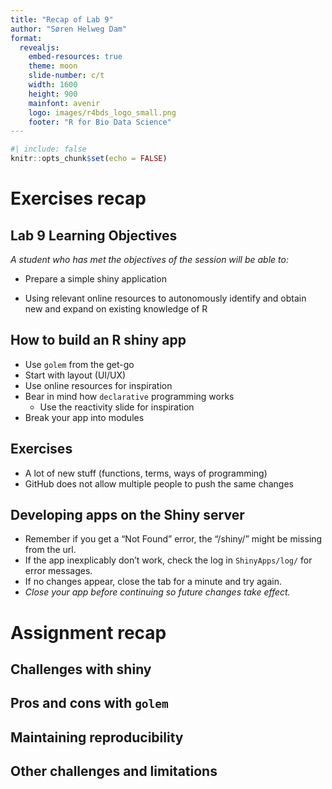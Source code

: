 ```yaml
---
title: "Recap of Lab 9"
author: "Søren Helweg Dam"
format:
  revealjs:
    embed-resources: true
    theme: moon
    slide-number: c/t
    width: 1600
    height: 900
    mainfont: avenir
    logo: images/r4bds_logo_small.png
    footer: "R for Bio Data Science"
---
```


```r
#| include: false
knitr::opts_chunk$set(echo = FALSE)
```

# Exercises recap

<!--# ---------------------------------------------------------------------- -->
<!--# SLIDE ---------------------------------------------------------------- -->
<!--# ---------------------------------------------------------------------- -->
## Lab 9 Learning Objectives

_A student who has met the objectives of the session will be able to:_

- Prepare a simple shiny application

- Using relevant online resources to autonomously identify and obtain new and expand on existing knowledge of R


<!--# ---------------------------------------------------------------------- -->
<!--# SLIDE ---------------------------------------------------------------- -->
<!--# ---------------------------------------------------------------------- -->
## How to build an R shiny app
  
- Use `golem` from the get-go
- Start with layout (UI/UX)
- Use online resources for inspiration
- Bear in mind how `declarative` programming works
  - Use the reactivity slide for inspiration
- Break your app into modules

<!--# ---------------------------------------------------------------------- -->
<!--# SLIDE ---------------------------------------------------------------- -->
<!--# ---------------------------------------------------------------------- -->
## Exercises

- A lot of new stuff (functions, terms, ways of programming)
- GitHub does not allow multiple people to push the same changes

<!--# ---------------------------------------------------------------------- -->
<!--# SLIDE ---------------------------------------------------------------- -->
<!--# ---------------------------------------------------------------------- -->
## Developing apps on the Shiny server


- Remember if you get a "Not Found" error, the "/shiny/" might be missing from the url.
- If the app inexplicably don't work, check the log in `ShinyApps/log/` for error messages.
- If no changes appear, close the tab for a minute and try again.
- _Close your app before continuing so future changes take effect._


<!--# ---------------------------------------------------------------------- -->
<!--# SLIDE ---------------------------------------------------------------- -->
<!--# ---------------------------------------------------------------------- -->
# Assignment recap

<!--# ---------------------------------------------------------------------- -->
<!--# SLIDE ---------------------------------------------------------------- -->
<!--# ---------------------------------------------------------------------- -->
## Challenges with shiny

<!-- - Very new topic requiring a new way of thinking -->
<!-- - Understanding the interplay between the UI and Server -->
<!-- - Syntax and where to put what -->
<!-- - Writing reactive code that acts as you want it to -->

<!--# ---------------------------------------------------------------------- -->
<!--# SLIDE ---------------------------------------------------------------- -->
<!--# ---------------------------------------------------------------------- -->
## Pros and cons with `golem`

<!-- - `golem` creates a lot of files that are complicated to navigate -->
<!--   - But it helps get you started and it gets easier with practice -->
<!--   - Gives your app structure -->
<!--   - Allows integration of custom CSS and JavaScript -->
<!-- - Building the app as a package adds a layer of complexity -->
<!--   - But it handles metadata and dependencies -->
<!--   - Makes installation easy -->
<!-- - Using modules has a steep learning curve -->
<!--   - But it helps break down the app into smaller pieces -->

<!--# ---------------------------------------------------------------------- -->
<!--# SLIDE ---------------------------------------------------------------- -->
<!--# ---------------------------------------------------------------------- -->
## Maintaining reproducibility

<!-- - There should be a history of the changes to track down the evolution of the app -->
<!-- - The app version should be displayed -->
<!-- - The user should be made aware of analysis-influencing changes -->
<!-- - The app should track the user's actions -->
<!--   - Export file with app settings that can later be imported -->
<!--   - Requires backwards compatibility -->


<!--# ---------------------------------------------------------------------- -->
<!--# SLIDE ---------------------------------------------------------------- -->
<!--# ---------------------------------------------------------------------- -->
## Other challenges and limitations

<!-- - Difficult to answer with limited experience -->
<!-- - Limited to R -->
<!--   - Luckily, R is not limited to R -->
<!--   - `system("command")` for system commands and `reticulate` for Python -->
<!-- - Slow processing on free server -->
<!--   - Frozen UI while computing -->
<!--   - Not controlling reactivity can lead to frequent recomputing -->
<!--   - But keep in mind that shiny apps can run locally on your (and other's) computer, it does not *have* to be put on a server -->
<!-- - Crafting a perfect UI requires some experience with CSS and JavaScript -->
<!-- - It takes effort to implement useful error messages to the user -->